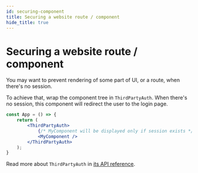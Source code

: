 ```yaml
---
id: securing-component
title: Securing a website route / component
hide_title: true
---
```



# Securing a website route / component
You may want to prevent rendering of some part of UI, or a route, when
there's no session.

To achieve that, wrap the component tree in `ThirdPartyAuth`. When there's no session, this component
will redirect the user to the login page.

<FrontendSDKTabs>
<TabItem value="reactjs">

```jsx
const App = () => {
    return (
        <ThirdPartyAuth>
            {/* MyComponent will be displayed only if session exists */}
            <MyComponent />
        </ThirdPartyAuth>
    );
}
```
</TabItem>
</FrontendSDKTabs>

Read more about `ThirdPartyAuth` in [its API reference](/docs/auth-react/thirdparty/third-party-auth).
